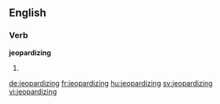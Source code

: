 ==English==

===Verb===
'''jeopardizing'''

# {{present participle of|jeopardize}}

[[de:jeopardizing]]
[[fr:jeopardizing]]
[[hu:jeopardizing]]
[[sv:jeopardizing]]
[[vi:jeopardizing]]